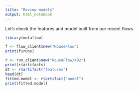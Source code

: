 ```yaml
---
title: "Review models"
output: html_notebook
---
```


Let's check the features and model built from our recent flows.

```r
library(metaflow)

f <- flow_client$new("HouseFlow")
print(f$runs)
```

```r
r <- run_client$new("HouseFlow/482")
print(r$artifacts)
dt <- r$artifact("features")
head(dt)
fitted.model <- r$artifact("model")
print(fitted.model)
```

